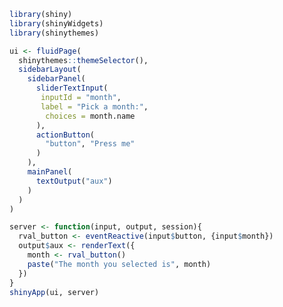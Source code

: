 ```r
library(shiny)
library(shinyWidgets)
library(shinythemes)
```

```r
ui <- fluidPage(
  shinythemes::themeSelector(),
  sidebarLayout(
    sidebarPanel(
      sliderTextInput(
       inputId = "month",
       label = "Pick a month:", 
        choices = month.name
      ),
      actionButton(
        "button", "Press me"
      )
    ),
    mainPanel(
      textOutput("aux")
    )
  )
)

server <- function(input, output, session){
  rval_button <- eventReactive(input$button, {input$month})
  output$aux <- renderText({
    month <- rval_button()
    paste("The month you selected is", month)
  })
}
shinyApp(ui, server)
```

```r

```

